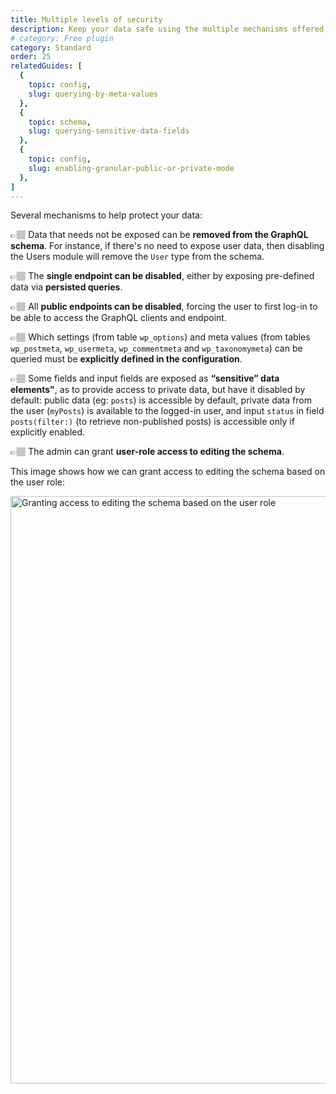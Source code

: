 ```yaml
---
title: Multiple levels of security
description: Keep your data safe using the multiple mechanisms offered by Gato GraphQL to protect your public APIs.
# category: Free plugin
category: Standard
order: 25
relatedGuides: [
  {
    topic: config,
    slug: querying-by-meta-values
  },
  {
    topic: schema,
    slug: querying-sensitive-data-fields
  },
  {
    topic: config,
    slug: enabling-granular-public-or-private-mode
  },
]
---
```


Several mechanisms to help protect your data:

👉🏽 Data that needs not be exposed can be **removed from the GraphQL schema**. For instance, if there's no need to expose user data, then disabling the Users module will remove the `User` type from the schema.

👉🏽 The **single endpoint can be disabled**, either by exposing pre-defined data via **persisted queries**.

👉🏽 All **public endpoints can be disabled**, forcing the user to first log-in to be able to access the GraphQL clients and endpoint.

👉🏽 Which settings (from table `wp_options`) and meta values (from tables `wp_postmeta`, `wp_usermeta`, `wp_commentmeta` and `wp_taxonomymeta`) can be queried must be **explicitly defined in the configuration**.

👉🏽 Some fields and input fields are exposed as **“sensitive” data elements"**, as to provide access to private data, but have it disabled by default: public data (eg: `posts`) is accessible by default, private data from the user (`myPosts`) is available to the logged-in user, and input `status` in field `posts(filter:)` (to retrieve non-published posts) is accessible only if explicitly enabled.

👉🏽 The admin can grant **user-role access to editing the schema**.

This image shows how we can grant access to editing the schema based on the user role:

<Image
  src="/assets/guides/upstream/settings-schema-editing-access.png"
  width="1024"
  height="940"
  alt="Granting access to editing the schema based on the user role"
  caption="Granting access to editing the schema based on the user role"
/>
